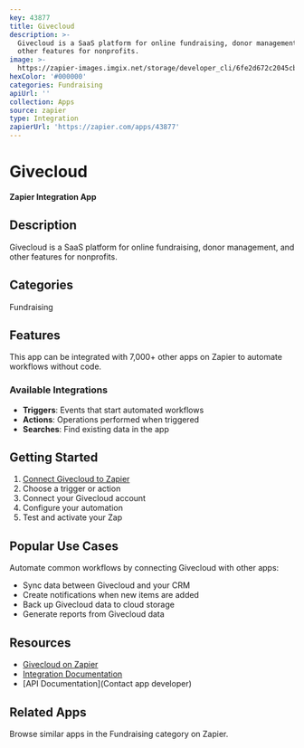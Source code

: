 ```yaml
---
key: 43877
title: Givecloud
description: >-
  Givecloud is a SaaS platform for online fundraising, donor management, and
  other features for nonprofits.
image: >-
  https://zapier-images.imgix.net/storage/developer_cli/6fe2d672c2045cb5ce02a1cd1e57df72.png?auto=format%2Ccompress&ixlib=python-3.0.0&q=50
hexColor: '#000000'
categories: Fundraising
apiUrl: ''
collection: Apps
source: zapier
type: Integration
zapierUrl: 'https://zapier.com/apps/43877'
---
```

# Givecloud

**Zapier Integration App**

## Description

Givecloud is a SaaS platform for online fundraising, donor management, and other features for nonprofits.

## Categories

Fundraising

## Features

This app can be integrated with 7,000+ other apps on Zapier to automate workflows without code.

### Available Integrations

- **Triggers**: Events that start automated workflows
- **Actions**: Operations performed when triggered
- **Searches**: Find existing data in the app

## Getting Started

1. [Connect Givecloud to Zapier](https://zapier.com/apps/43877)
2. Choose a trigger or action
3. Connect your Givecloud account
4. Configure your automation
5. Test and activate your Zap

## Popular Use Cases

Automate common workflows by connecting Givecloud with other apps:

- Sync data between Givecloud and your CRM
- Create notifications when new items are added
- Back up Givecloud data to cloud storage
- Generate reports from Givecloud data

## Resources

- [Givecloud on Zapier](https://zapier.com/apps/43877)
- [Integration Documentation](https://zapier.com/apps/43877/integrations)
- [API Documentation](Contact app developer)

## Related Apps

Browse similar apps in the Fundraising category on Zapier.
